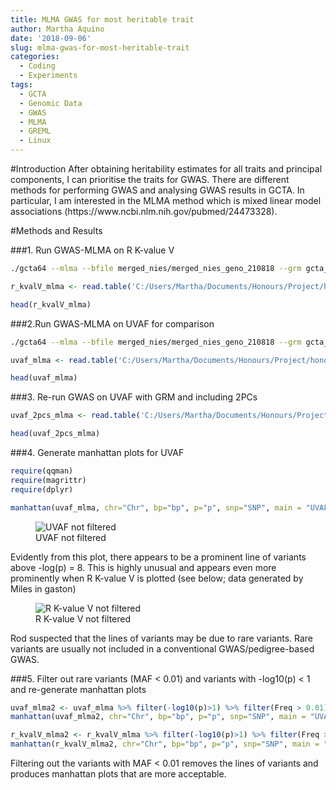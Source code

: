 ```yaml
---
title: MLMA GWAS for most heritable trait
author: Martha Aquino
date: '2018-09-06'
slug: mlma-gwas-for-most-heritable-trait
categories:
  - Coding
  - Experiments
tags:
  - GCTA
  - Genomic Data
  - GWAS
  - MLMA
  - GREML
  - Linux
---
```


#Introduction
After obtaining heritability estimates for all traits and principal components, I can prioritise the traits for GWAS. There are different methods for performing GWAS and analysing GWAS results in GCTA. In particular, I am interested in the MLMA method which is mixed linear model associations (https://www.ncbi.nlm.nih.gov/pubmed/24473328). 


#Methods and Results 

###1. Run GWAS-MLMA on R K-value V
```bash
./gcta64 --mlma --bfile merged_nies/merged_nies_geno_210818 --grm gcta_output/merged_nies_grm --pheno nies_pheno_020918.txt --mpheno 11 --out gcta_output/r_kval_mlma
```

```r
r_kvalV_mlma <- read.table('C:/Users/Martha/Documents/Honours/Project/honours.project/Data/gcta_output/r_kval_mlma.mlma', header = TRUE)

head(r_kvalV_mlma)
```

###2.Run GWAS-MLMA on UVAF for comparison

```bash
./gcta64 --mlma --bfile merged_nies/merged_nies_geno_210818 --grm gcta_output/merged_nies_grm --pheno nies_pheno_020918.txt --mpheno 27 --out gcta_output/uvaf_mlma
```

```r
uvaf_mlma <- read.table('C:/Users/Martha/Documents/Honours/Project/honours.project/Data/gcta_output/uvaf_mlma.mlma', header = TRUE)

head(uvaf_mlma)
```

###3. Re-run GWAS on UVAF with GRM and including 2PCs

```r
uvaf_2pcs_mlma <- read.table('C:/Users/Martha/Documents/Honours/Project/honours.project/Data/gcta_output/uvaf_2pcs_mlma.mlma', header = TRUE)

head(uvaf_2pcs_mlma)
```

###4. Generate manhattan plots for UVAF
```r
require(qqman)
require(magrittr)
require(dplyr)
```
```r
manhattan(uvaf_mlma, chr="Chr", bp="bp", p="p", snp="SNP", main = "UVAF", ylim = c(0,10))
```

![UVAF not filtered](/images/uvaf_notfiltered.jpeg)

Evidently from this plot, there appears to be a prominent line of variants above -log(p) = 8. This is highly unusual and appears even more prominently when R K-value V is plotted (see below; data generated by Miles in gaston)

![R K-value V not filtered](/images/r_kvalV-gaston.png)

Rod suspected that the lines of variants may be due to rare variants. Rare variants are usually not included in a conventional GWAS/pedigree-based GWAS. 

###5. Filter out rare variants (MAF < 0.01) and variants with -log10(p) < 1 and re-generate manhattan plots

```r
uvaf_mlma2 <- uvaf_mlma %>% filter(-log10(p)>1) %>% filter(Freq > 0.01)
manhattan(uvaf_mlma2, chr="Chr", bp="bp", p="p", snp="SNP", main = "UVAF", ylim = c(0,10))
```

```r
r_kvalV_mlma2 <- r_kvalV_mlma %>% filter(-log10(p)>1) %>% filter(Freq > 0.01)
manhattan(r_kvalV_mlma2, chr="Chr", bp="bp", p="p", snp="SNP", main = "R K-value V", ylim = c(0,10))
```

Filtering out the variants with MAF < 0.01 removes the lines of variants and produces manhattan plots that are more acceptable. 

